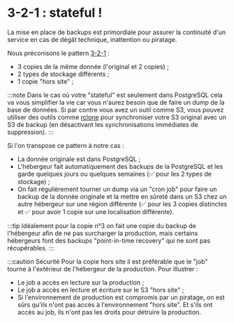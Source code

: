 # 3-2-1 : stateful !

La mise en place de backups est primordiale pour assurer la continuité d'un service en cas de dégât technique, inattention ou piratage.

Nous préconisons le pattern [3-2-1](<https://fr.wikipedia.org/wiki/Sauvegarde_(informatique)>) :

- 3 copies de la même donnée (l'original et 2 copies) ;
- 2 types de stockage différents ;
- 1 copie "hors site" ;

:::note
Dans le cas où votre "stateful" est seulement dans PostgreSQL cela va vous simplifier la vie car vous n'aurez besoin que de faire un dump de la base de données. Si par contre vous avez un outil comme S3, vous pouvez utiliser des outils comme [rclone](https://rclone.org/) pour synchroniser votre S3 original avec un S3 de backup (en désactivant les synchronisations immédiates de suppression).
:::

Si l'on transpose ce pattern à notre cas :

- La donnée originale est dans PostgreSQL ;
- L'hébergeur fait automatiquement des backups de la PostgreSQL et les garde quelques jours ou quelques semaines (✅ pour les 2 types de stockage) ;
- On fait régulièrement tourner un dump via un "cron job" pour faire un backup de la donnée originale et la mettre en sûreté dans un S3 chez un autre hébergeur sur une région différente (✅ pour les 3 copies distinctes et ✅ pour avoir 1 copie sur une localisation différente).

:::tip
Idéalement pour la copie n°3 on fait une copie du backup de l'hébergeur afin de ne pas surcharger la production, mais certains hébergeurs font des backups "point-in-time recovery" qui ne sont pas récupérables.
:::

:::caution Sécurité
Pour la copie hors site il est préférable que le "job" tourne à l'extérieur de l'hébergeur de la production. Pour illustrer :

- Le job a accès en lecture sur la production ;
- Le job a accès en lecture et écriture sur le S3 "hors site" ;
- Si l'environnement de production est compromis par un piratage, on est sûrs qu'ils n'ont pas accès à l'environnement "hors site". Et s'ils ont accès au job, ils n'ont pas les droits pour détruire la production.
